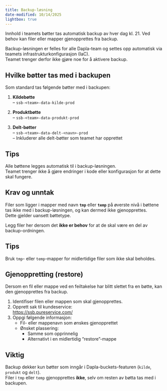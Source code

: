 ```yaml
---
title: Backup-løsning
date-modified: 10/14/2025
lightbox: true
---
```


Innhold i teamets bøtter tas automatisk backup av hver dag kl. 21. Ved behov kan filer eller mapper gjenopprettes fra backup.

Backup-løsningen er felles for alle Dapla-team og settes opp automatisk via teamets infrastrukturkonfigurasjon (IaC).  
Teamet trenger derfor ikke gjøre noe for å aktivere backup.

## Hvilke bøtter tas med i backupen

Som standard tas følgende bøtter med i backupen:

1. **Kildebøtte**  
   – `ssb-<team>-data-kilde-prod`

2. **Produktbøtte**  
   – `ssb-<team>-data-produkt-prod`

3. **Delt-bøtter**  
   – `ssb-<team>-data-delt-<navn>-prod`  
   – Inkluderer alle delt-bøtter som teamet har opprettet

::: {.callout-tip}
## Tips
Alle bøttene legges automatisk til i backup-løsningen.  
Teamet trenger ikke å gjøre endringer i kode eller konfigurasjon for at dette skal fungere.
:::

## Krav og unntak

Filer som ligger i mapper med navn **`tmp`** eller **`temp`** på øverste nivå i bøttene tas ikke med i backup-løsningen, og kan dermed ikke gjenopprettes.  
Dette gjelder uansett bøttetype.

Legg filer her dersom det **ikke er behov** for at de skal være en del av backup-ordningen.

::: {.callout-tip}
## Tips
Bruk `tmp`- eller `temp`-mapper for midlertidige filer som ikke skal beholdes.  
:::

## Gjenoppretting (restore)

Dersom en fil eller mappe ved en feiltakelse har blitt slettet fra en bøtte, kan den gjenopprettes fra backup.

1. Identifiser filen eller mappen som skal gjenopprettes.  
2. Opprett sak til kundeservice:  
   [https://ssb.pureservice.com/](https://ssb.pureservice.com/)  
3. Oppgi følgende informasjon:
   - Fil- eller mappenavn som ønskes gjenopprettet  
   - Ønsket plassering:
     - Samme som opprinnelig  
     - Alternativt i en midlertidig “restore”-mappe

::: {.callout-warning}
## Viktig
Backup dekker kun bøtter som inngår i Dapla-buckets-featuren (`kilde`, `produkt` og `delt`).  
Filer i `tmp` eller `temp` gjenopprettes **ikke**, selv om resten av bøtta tas med i backupen.
:::